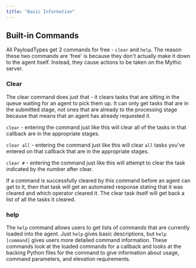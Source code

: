 ```yaml
---
title: "Basic Information"
---
```


## Built-in Commands

All PayloadTypes get 2 commands for free - `clear` and `help`. The reason these two commands are 'free' is because they don't actually make it down to the agent itself. Instead, they cause actions to be taken on the Mythic server.

### Clear

The clear command does just that - it clears tasks that are sitting in the queue waiting for an agent to pick them up. It can only get tasks that are in the submitted stage, not ones that are already to the processing stage because that means that an agent has already requested it.

`clear` - entering the command just like this will clear all of the tasks in that callback are in the appropriate stages.

`clear all` - entering the command just like this will clear `all` tasks you've entered on that callback that are in the appropriate stages.

`clear #` - entering the command just like this will attempt to clear the task indicated by the number after clear.

If a command is successfully cleared by this command before an agent can get to it, then that task will get an automated response stating that it was cleared and which operator cleared it. The clear task itself will get back a list of all the tasks it cleared.

### **help**

The `help` command allows users to get lists of commands that are currently loaded into the agent. Just `help` gives basic descriptions, but `help [command]` gives users more detailed command information. These commands look at the loaded commands for a callback and looks at the backing Python files for the command to give information about usage, command parameters, and elevation requirements.
